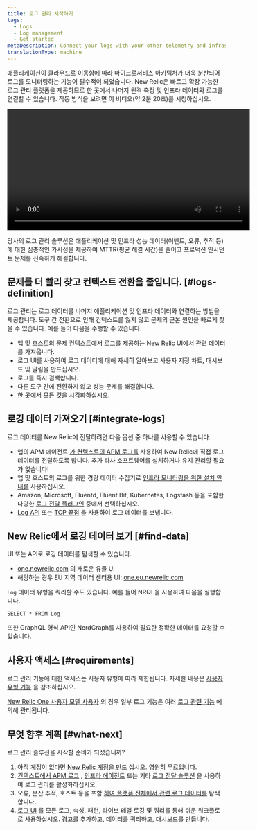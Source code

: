 ```yaml
---
title: 로그 관리 시작하기
tags:
  - Logs
  - Log management
  - Get started
metaDescription: Connect your logs with your other telemetry and infrastructure data with the log management capabilities in New Relic.
translationType: machine
---
```


애플리케이션이 클라우드로 이동함에 따라 마이크로서비스 아키텍처가 더욱 분산되어 로그를 모니터링하는 기능이 필수적이 되었습니다. New Relic은 빠르고 확장 가능한 로그 관리 플랫폼을 제공하므로 한 곳에서 나머지 원격 측정 및 인프라 데이터와 로그를 연결할 수 있습니다. 작동 방식을 보려면 이 비디오(약 2분 20초)를 시청하십시오.

<Video
  id="61mn1WFVmoM"
  type="youtube"
  width="560px"
/>

당사의 로그 관리 솔루션은 애플리케이션 및 인프라 성능 데이터(이벤트, 오류, 추적 등)에 대한 심층적인 가시성을 제공하여 MTTR(평균 해결 시간)을 줄이고 프로덕션 인시던트 문제를 신속하게 해결합니다.

## 문제를 더 빨리 찾고 컨텍스트 전환을 줄입니다. [#logs-definition]

로그 관리는 로그 데이터를 나머지 애플리케이션 및 인프라 데이터와 연결하는 방법을 제공합니다. 도구 간 전환으로 인해 컨텍스트를 잃지 않고 문제의 근본 원인을 빠르게 찾을 수 있습니다. 예를 들어 다음을 수행할 수 있습니다.

* 앱 및 호스트의 문제 컨텍스트에서 로그를 제공하는 New Relic UI에서 관련 데이터를 가져옵니다.
* 로그 UI를 사용하여 로그 데이터에 대해 자세히 알아보고 사용자 지정 차트, 대시보드 및 알림을 만드십시오.
* 로그를 즉시 검색합니다.
* 다른 도구 간에 전환하지 않고 성능 문제를 해결합니다.
* 한 곳에서 모든 것을 시각화하십시오.

## 로깅 데이터 가져오기 [#integrate-logs]

로그 데이터를 New Relic에 전달하려면 다음 옵션 중 하나를 사용할 수 있습니다.

* 앱의 APM 에이전트 [가 컨텍스트의 APM 로그를](/docs/apm/new-relic-apm/getting-started/get-started-logs-context) 사용하여 New Relic에 직접 로그 데이터를 전달하도록 합니다. 추가 타사 소프트웨어를 설치하거나 유지 관리할 필요가 없습니다!
* 앱 및 호스트의 로그를 위한 경량 데이터 수집기로 [인프라 모니터링을 위한 설치 안내를](/docs/logs/forward-logs/forward-your-logs-using-infrastructure-agent) 사용하십시오.
* Amazon, Microsoft, Fluentd, Fluent Bit, Kubernetes, Logstash 등을 포함한 다양한 [로그 전달 플러그인](/docs/logs/forward-logs/enable-log-management-new-relic/) 중에서 선택하십시오.
* [Log API](/docs/logs/log-api/introduction-log-api/) 또는 [TCP 끝점](/docs/logs/log-api/use-tcp-endpoint-forward-logs-new-relic) 을 사용하여 로그 데이터를 보냅니다.

## New Relic에서 로깅 데이터 보기 [#find-data]

UI 또는 API로 로깅 데이터를 탐색할 수 있습니다.

* [one.newrelic.com](https://one.newrelic.com) 의 새로운 유물 UI
* 해당하는 경우 EU 지역 데이터 센터용 UI: [one.eu.newrelic.com](https://one.eu.newrelic.com)

`Log` 데이터 유형을 쿼리할 수도 있습니다. 예를 들어 NRQL을 사용하여 다음을 실행합니다.

```
SELECT * FROM Log
```

또한 GraphQL 형식 API인 NerdGraph를 사용하여 필요한 정확한 데이터를 요청할 수 있습니다.

## 사용자 액세스 [#requirements]

로그 관리 기능에 대한 액세스는 사용자 유형에 따라 제한됩니다. 자세한 내용은 [사용자 유형 기능](/docs/accounts/accounts-billing/new-relic-one-user-management/user-type#user-type-capabilities) 을 참조하십시오.

[New Relic One 사용자 모델 사용자](/docs/accounts/original-accounts-billing/original-users-roles/overview-user-models) 의 경우 일부 로그 기능은 여러 [로그 관련 기능](/docs/accounts/accounts-billing/new-relic-one-user-management/user-management-concepts/#capabilities) 에 의해 관리됩니다.

## 무엇 향후 계획 [#what-next]

로그 관리 솔루션을 시작할 준비가 되셨습니까?

1. 아직 계정이 없다면 [New Relic 계정을 만드](https://newrelic.com/signup) 십시오. 영원히 무료입니다.
2. [컨텍스트에서 APM 로그](/docs/apm/new-relic-apm/getting-started/get-started-logs-context) , [인프라 에이전트](/docs/logs/forward-logs/forward-your-logs-using-infrastructure-agent/) 또는 기타 [로그 전달 솔루션](/docs/logs/forward-logs/enable-log-management-new-relic/) 을 사용하여 로그 관리를 활성화하십시오.
3. 오류, 분산 추적, 호스트 등을 포함 [하여 플랫폼 전체에서 관련 로그 데이터를](/docs/apm/new-relic-apm/getting-started/get-started-logs-context#response-time-example) 탐색합니다.
4. [로그 UI](/docs/logs/ui-data/use-logs-ui/) 를 모든 로그, 속성, 패턴, 라이브 테일 로깅 및 쿼리를 통해 쉬운 워크플로로 사용하십시오. 경고를 추가하고, 데이터를 쿼리하고, 대시보드를 만듭니다.